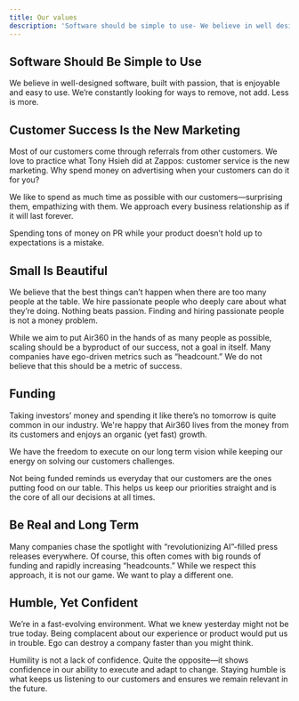 ```yaml
---
title: Our values
description: 'Software should be simple to use- We believe in well designed software built with passion that is enjoyable and easy to use. We’re constantly looking for ways to remove, not add. Less is more.'
---
```


## Software Should Be Simple to Use  
We believe in well-designed software, built with passion, that is enjoyable and easy to use. 
We’re constantly looking for ways to remove, not add. Less is more.  

## Customer Success Is the New Marketing  
Most of our customers come through referrals from other customers.
We love to practice what Tony Hsieh did at Zappos: customer service is the new marketing. 
Why spend money on advertising when your customers can do it for you?  

We like to spend as much time as possible with our customers—surprising them, empathizing with them. 
We approach every business relationship as if it will last forever.  

Spending tons of money on PR while your product doesn’t hold up to expectations is a mistake.  

## Small Is Beautiful  
We believe that the best things can’t happen when there are too many people at the table. 
We hire passionate people who deeply care about what they’re doing. Nothing beats passion. 
Finding and hiring passionate people is not a money problem.  

While we aim to put Air360 in the hands of as many people as possible, scaling should be a byproduct of our success, not a goal in itself.
Many companies have ego-driven metrics such as “headcount.” 
We do not believe that this should be a metric of success.  

## Funding  
Taking investors’ money and spending it like there’s no tomorrow is quite common in our industry.
We're happy that Air360 lives from the money from its customers and enjoys an organic (yet fast) growth.

We have the freedom to execute on our long term vision while keeping our energy on solving our customers challenges.

Not being funded reminds us everyday that our customers are the ones putting food on our table.
This helps us keep our priorities straight and is the core of all our decisions at all times.

## Be Real and Long Term  
Many companies chase the spotlight with “revolutionizing AI”-filled press releases everywhere.
Of course, this often comes with big rounds of funding and rapidly increasing “headcounts.” 
While we respect this approach, it is not our game.
We want to play a different one.  

## Humble, Yet Confident  
We’re in a fast-evolving environment. What we knew yesterday might not be true today. 
Being complacent about our experience or product would put us in trouble. 
Ego can destroy a company faster than you might think.  

Humility is not a lack of confidence. Quite the opposite—it shows confidence in our ability to execute and adapt to change. 
Staying humble is what keeps us listening to our customers and ensures we remain relevant in the future.
